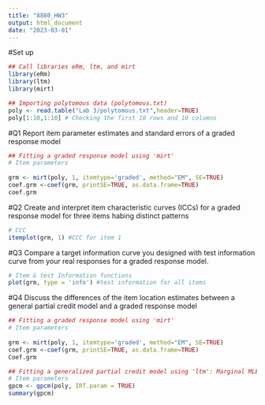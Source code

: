 ```yaml
---
title: "8880_HW3"
output: html_document
date: "2023-03-01"
---
```

#Set up
```r
## Call libraries eRm, ltm, and mirt
library(eRm)
library(ltm)
library(mirt)
```

```r
## Importing polytomous data (polytomous.txt)
poly <- read.table("Lab 3/polytomous.txt",header=TRUE)
poly[1:10,1:10] # Checking the first 10 rows and 10 columns
```

#Q1
Report item parameter estimates and standard errors of a graded response model

```r
## Fitting a graded response model using 'mirt'
# Item parameters
 
grm <- mirt(poly, 1, itemtype='graded', method="EM", SE=TRUE)
coef.grm <-coef(grm, printSE=TRUE, as.data.frame=TRUE)
coef.grm
```

#Q2 
Create and interpret item characteristic curves (ICCs) for a graded response model for three items habing distinct patterns

```r
# CCC
itemplot(grm, 1) #CCC for item 1
```

#Q3
Compare a target information curve you designed with test information curve from your real responses for a graded response model.

```r
# Item & test Information functions
plot(grm, type = 'info') #test information for all items
```

#Q4
Discuss the differences of the item location estimates between a general partial credit model and a graded response model

```r
## Fitting a graded response model using 'mirt'
# Item parameters
 
grm <- mirt(poly, 1, itemtype='graded', method="EM", SE=TRUE)
coef.grm <-coef(grm, printSE=TRUE, as.data.frame=TRUE)
Coef.grm
```

```r
## Fitting a generalized partial credit model using 'ltm': Marginal MLE
# Item parameters
gpcm <- gpcm(poly, IRT.param = TRUE)
summary(gpcm)
```

